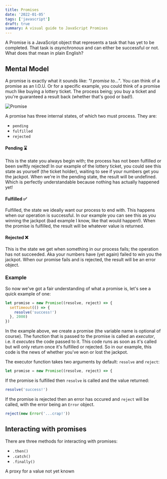 ```yaml
---
title: Promises
date: '2022-01-05'
tags: ['javascript']
draft: true
summary: A visual guide to JavaScript Promises
---
```


A Promise is a JavaScript object that represents a task that has yet to be completed. That task is _asynchronous_ and can either be successful or not. What does that mean in plain English?

## Mental Model

A promise is exactly what it sounds like: _"I promise to..."_. You can think of a promise as an I.O.U. Or for a specific example, you could think of a promise much like buying a lottery ticket. The process being; you buy a ticket and you're guaranteed a result back (whether that's good or bad!).

![Promise](/static/images/promise.png)

A promise has three internal states, of which two must process. They are:

- `pending`
- `fulfilled`
- `rejected`

#### Pending ⌛

This is the state you always begin with; the process has not been fulfilled or been swiftly rejected! In our example of the lottery ticket, you could see this state as yourself (the ticket holder), waiting to see if your numbers get you the jackpot. When we're in the pending state, the result will be undefined. Which is perfectly understandable because nothing has actually happened yet!

#### Fulfilled ✅

Fulfilled, the state we ideally want our process to end with. This happens when our operation is successful. In our example you can see this as you winning the jackpot (bad example I know, like that would happen!). When the promise is fulfilled, the result will be whatever value is returned.

#### Rejected ❌

This is the state we get when something in our process fails; the operation has not succeeded. Aka your numbers have (yet again) failed to win you the jackpot. When our promise fails and is rejected, the result will be an error object.

### Example

So now we've got a fair understanding of what a promise is, let's see a quick example of one:

```jsx
let promise = new Promise((resolve, reject) => {
  setTimeout(() => {
    resolve('success!')
  }, 2000)
})
```

In the example above, we create a promise (the variable name is optional of course). The function that is passed to the promise is called an _executor_, i.e. it _executes_ the code passed to it. This code runs as soon as it's called but will only return once it's fulfilled or rejected. So in our example, this code is the news of whether you've won or lost the jackpot.

The executor function takes two arguments by default: `resolve` and `reject`:

```jsx
let promise = new Promise((resolve, reject) => {
```

If the promise is fulfilled then `resolve` is called and the value returned:

```jsx
resolve('success!')
```

If the promise is rejected then an error has occured and `reject` will be called, with the error being an `Error` object.

```jsx
reject(new Error('...crap!'))
```

## Interacting with promises

There are three methods for interacting with promises:

- `.then()`
- `.catch()`
- `.finally()`

A proxy for a value not yet known
